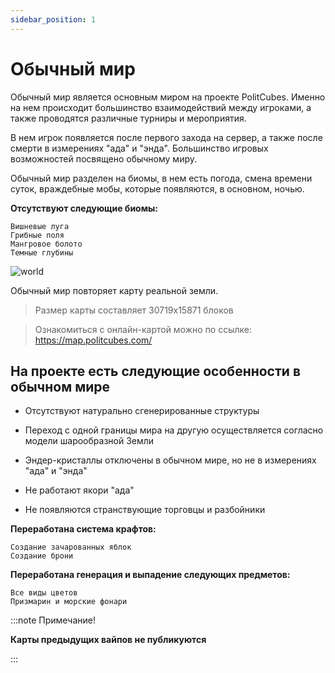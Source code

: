 ```yaml
---
sidebar_position: 1
---
```


# Обычный мир

Обычный мир является основным миром на проекте PolitCubes. Именно на нем происходит большинство взаимодействий между игроками, а также проводятся различные турниры и мероприятия.

В нем игрок появляется после первого захода на сервер, а также после смерти в измерениях "ада" и "энда". Большинство игровых возможностей посвящено обычному миру.

Обычный мир разделен на биомы, в нем есть погода, смена времени суток, враждебные мобы, которые появляются, в основном, ночью.

**Отсутствуют следующие биомы:**

    Вишневые луга
    Грибные поля
    Мангровое болото
    Темные глубины


![world](/gameworld/world.png)

Обычный мир повторяет карту реальной земли.

> Размер карты составляет 30719x15871 блоков

> Ознакомиться с онлайн-картой можно по ссылке:
https://map.politcubes.com/

## **На проекте есть следующие особенности в обычном мире**

- Отсутствуют натурально сгенерированные структуры

- Переход с одной границы мира на другую осуществляется согласно модели шарообразной Земли

- Эндер-кристаллы отключены в обычном мире, но не в измерениях "ада" и "энда"

- Не работают якори "ада"

- Не появляются странствующие торговцы и разбойники

**Переработана система крафтов:**

    Создание зачарованных яблок
    Создание брони

**Переработана генерация и выпадение следующих предметов:**

    Все виды цветов
    Призмарин и морские фонари

:::note Примечание!

**Карты предыдущих вайпов не публикуются**

:::




